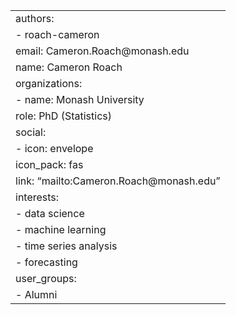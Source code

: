 ---
authors:
- roach-cameron
email: Cameron.Roach@monash.edu
name: Cameron Roach
organizations:
- name: Monash University
role: PhD (Statistics)
social:
- icon: envelope
  icon_pack: fas
  link: "mailto:Cameron.Roach@monash.edu"
interests:
- data science
- machine learning
- time series analysis
- forecasting
user_groups:
- Alumni
---